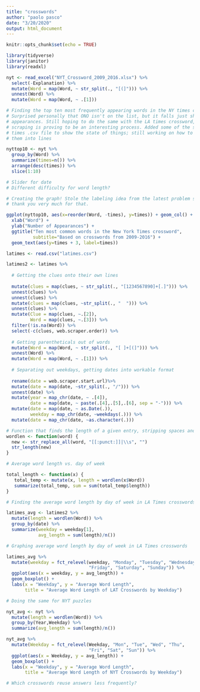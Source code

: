 ```yaml
---
title: "crosswords"
author: "paolo pasco"
date: "3/20/2020"
output: html_document
---
```


```r
knitr::opts_chunk$set(echo = TRUE)

library(tidyverse)
library(janitor)
library(readxl)
```

```r
nyt <- read_excel("NYT_Crossword_2009_2016.xlsx") %>%
  select(-Explanation) %>%
  mutate(Word = map(Word, ~ str_split(., "[(]"))) %>%
  unnest(Word) %>%
  mutate(Word = map(Word, ~ .[1]))

# Finding the top ten most frequently appearing words in the NY times crossword.
# Surprised personally that ONO isn't on the list, but it falls just short at 59
# appearances. Still hoping to do the same with the LA times crossword, but
# scraping is proving to be an interesting process. Added some of the scraped LA
# times .csv file to show the state of things; still working on how to separate
# them into lines

nyttop10 <- nyt %>%
  group_by(Word) %>%
  summarize(times=n()) %>%
  arrange(desc(times)) %>%
  slice(1:10)

# Slider for date
# Different difficulty for word length?

# Creating the graph! Stole the labeling idea from the latest problem set, so
# thank you very much for that.

ggplot(nyttop10, aes(x=reorder(Word, -times), y=times)) + geom_col() +
  xlab("Word") +
  ylab("Number of Appearances") +
  ggtitle("Ten most common words in the New York Times crossword",
          subtitle="Based on crosswords from 2009-2016") +
  geom_text(aes(y=times + 3, label=times))
```

```r

latimes <- read.csv("latimes.csv")

latimes2 <- latimes %>%
  
  # Getting the clues onto their own lines
  
  mutate(clues = map(clues, ~ str_split(., "[1234567890]+[.]"))) %>%
  unnest(clues) %>%
  unnest(clues) %>%
  mutate(clues = map(clues, ~str_split(., "  "))) %>%
  unnest(clues) %>%
  mutate(Clue = map(clues, ~.[2]),
         Word = map(clues, ~.[3])) %>%
  filter(!is.na(Word)) %>%
  select(-c(clues, web.scraper.order)) %>%
  
  # Getting parentheticals out of words
  mutate(Word = map(Word, ~ str_split(., "[ ]+[(]"))) %>%
  unnest(Word) %>%
  mutate(Word = map(Word, ~ .[1])) %>%
  
  # Separating out weekdays, getting dates into workable format
  
  rename(date = web.scraper.start.url)%>%
  mutate(date = map(date, ~str_split(., "/"))) %>%
  unnest(date) %>%
  mutate(year = map_chr(date, ~ .[4]),
         date = map(date, ~ paste(.[4],.[5],.[6], sep = "-"))) %>%
  mutate(date = map(date, ~ as.Date(.)),
         weekday = map_chr(date, ~weekdays(.))) %>%
  mutate(date = map_chr(date, ~as.character(.)))
```

```r

# Function that finds the length of a given entry, stripping spaces and punctuation
wordlen <- function(word) {
  new <- str_replace_all(word, "[[:punct:]]|\\s", "")
  str_length(new)
}

# Average word length vs. day of week

total_length <- function(x) {
   total_temp <- mutate(x, length = wordlen(x$Word))
   summarize(total_temp, sum = sum(total_temp$length))
}

# Finding the average word length by day of week in LA Times crosswords

latimes_avg <- latimes2 %>%
  mutate(length = wordlen(Word)) %>%
  group_by(date) %>%
  summarize(weekday = weekday[1],
            avg_length = sum(length)/n())

# Graphing average word length by day of week in LA Times crosswords

latimes_avg %>%
  mutate(weekday = fct_relevel(weekday, "Monday", "Tuesday", "Wednesday", "Thursday",
                               "Friday", "Saturday", "Sunday")) %>%
  ggplot(aes(x = weekday, y = avg_length)) +
  geom_boxplot() +
  labs(x = "Weekday", y = "Average Word Length",
       title = "Average Word Length of LAT Crosswords by Weekday")

# Doing the same for NYT puzzles

nyt_avg <- nyt %>%
  mutate(length = wordlen(Word)) %>%
  group_by(Year,Weekday) %>%
  summarize(avg_length = sum(length)/n())

nyt_avg %>%
  mutate(Weekday = fct_relevel(Weekday, "Mon", "Tue", "Wed", "Thu",
                               "Fri", "Sat", "Sun")) %>%
  ggplot(aes(x = Weekday, y = avg_length)) +
  geom_boxplot() +
  labs(x = "Weekday", y = "Average Word Length",
       title = "Average Word Length of NYT Crosswords by Weekday")


```

```r

# Which crosswords reuse answers less frequently?

```
